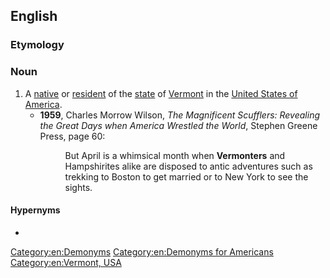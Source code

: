 ==English==

===Etymology===
{{suffix|en|Vermont|er|id2=inhabitant}}

===Noun===
{{en-noun}}

# A [[native]] or [[resident]] of the [[state]] of [[Vermont]] in the [[United States of America]].
#* '''1959''', Charles Morrow Wilson, ''The Magnificent Scufflers: Revealing the Great Days when America Wrestled the World'',<sup >[http://books.google.com/books?id=pQlIAAAAMAAJ ]</sup> Stephen Greene Press, page 60:
#*: But April is a whimsical month when '''Vermonters''' and Hampshirites alike are disposed to antic adventures such as trekking to Boston to get married or to New York to see the sights.

====Hypernyms====
* {{l|en|American}}

[[Category:en:Demonyms]]
[[Category:en:Demonyms for Americans]]
[[Category:en:Vermont, USA]]